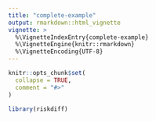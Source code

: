 ```yaml
---
title: "complete-example"
output: rmarkdown::html_vignette
vignette: >
  %\VignetteIndexEntry{complete-example}
  %\VignetteEngine{knitr::rmarkdown}
  %\VignetteEncoding{UTF-8}
---
```


```r
knitr::opts_chunk$set(
  collapse = TRUE,
  comment = "#>"
)
```

```r
library(riskdiff)
```
